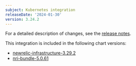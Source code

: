 ```yaml
---
subject: Kubernetes integration
releaseDate: '2024-01-30'
version: 3.24.2
---
```


For a detailed description of changes, see the [release notes](https://github.com/newrelic/nri-kubernetes/releases/tag/v3.24.2).

This integration is included in the following chart versions:

* [newrelic-infrastructure-3.29.2](https://github.com/newrelic/nri-kubernetes/releases/tag/newrelic-infrastructure-3.29.2)
* [nri-bundle-5.0.61](https://github.com/newrelic/helm-charts/releases/tag/nri-bundle-5.0.61)
